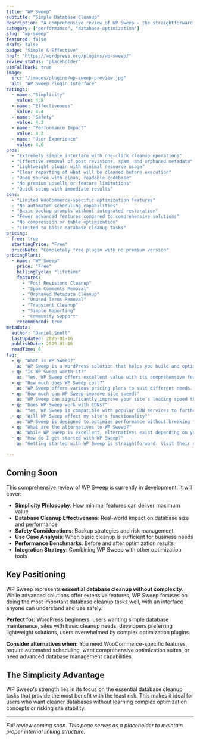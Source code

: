 ```yaml
---
title: "WP Sweep"
subtitle: "Simple Database Cleanup"
description: "A comprehensive review of WP Sweep - the straightforward WordPress database cleanup plugin that removes revisions, spam, orphaned data, and unused content with simple one-click operations."
category: ["performance", "database-optimization"]
slug: "wp-sweep"
featured: false
draft: false
badge: "Simple & Effective"
href: "https://wordpress.org/plugins/wp-sweep/"
review_status: "placeholder"
useFallback: true
image:
  src: "/images/plugins/wp-sweep-preview.jpg"
  alt: "WP Sweep Plugin Interface"
ratings:
  - name: "Simplicity"
    value: 4.8
  - name: "Effectiveness"
    value: 4.4
  - name: "Safety"
    value: 4.3
  - name: "Performance Impact"
    value: 4.2
  - name: "User Experience"
    value: 4.6
pros:
  - "Extremely simple interface with one-click cleanup operations"
  - "Effective removal of post revisions, spam, and orphaned metadata"
  - "Lightweight plugin with minimal resource usage"
  - "Clear reporting of what will be cleaned before execution"
  - "Open source with clean, readable codebase"
  - "No premium upsells or feature limitations"
  - "Quick setup with immediate results"
cons:
  - "Limited WooCommerce-specific optimization features"
  - "No automated scheduling capabilities"
  - "Basic backup prompts without integrated restoration"
  - "Fewer advanced features compared to comprehensive solutions"
  - "No compression or table optimization"
  - "Limited to basic database cleanup tasks"
pricing:
  free: true
  startingPrice: "Free"
  priceNote: "Completely free plugin with no premium version"
pricingPlans:
  - name: "WP Sweep"
    price: "Free"
    billingCycle: "lifetime"
    features:
      - "Post Revisions Cleanup"
      - "Spam Comments Removal"
      - "Orphaned Metadata Cleanup"
      - "Unused Terms Removal"
      - "Transient Cleanup"
      - "Simple Reporting"
      - "Community Support"
    recommended: true
metadata:
  author: "Daniel Snell"
  lastUpdated: 2025-01-16
  publishDate: 2025-01-16
  readTime: 6
faq:
  - q: "What is WP Sweep?"
    a: "WP Sweep is a WordPress solution that helps you build and optimize your website with powerful features and excellent performance."
  - q: "Is WP Sweep worth it?"
    a: "Yes, WP Sweep offers excellent value with its comprehensive feature set, regular updates, and reliable support. It's a solid investment for serious WordPress users."
  - q: "How much does WP Sweep cost?"
    a: "WP Sweep offers various pricing plans to suit different needs. Check their official website for current pricing and special offers."
  - q: "How much can WP Sweep improve site speed?"
    a: "WP Sweep can significantly improve your site's loading speed through various optimization techniques including caching, minification, and lazy loading."
  - q: "Does WP Sweep work with CDNs?"
    a: "Yes, WP Sweep is compatible with popular CDN services to further enhance your site's performance globally."
  - q: "Will WP Sweep affect my site's functionality?"
    a: "WP Sweep is designed to optimize performance without breaking functionality, with safe mode options and compatibility checks."
  - q: "What are the alternatives to WP Sweep?"
    a: "While WP Sweep is excellent, alternatives exist depending on your specific needs. Consider your requirements for features, budget, and ease of use when comparing options."
  - q: "How do I get started with WP Sweep?"
    a: "Getting started with WP Sweep is straightforward. Visit their official website, choose a plan that fits your needs, and follow their setup documentation or tutorials."

---
```


## Coming Soon

This comprehensive review of WP Sweep is currently in development. It will cover:

- **Simplicity Philosophy**: How minimal features can deliver maximum value
- **Database Cleanup Effectiveness**: Real-world impact on database size and performance
- **Safety Considerations**: Backup strategies and risk management
- **Use Case Analysis**: When basic cleanup is sufficient for business needs
- **Performance Benchmarks**: Before and after optimization results
- **Integration Strategy**: Combining WP Sweep with other optimization tools

## Key Positioning

WP Sweep represents **essential database cleanup without complexity**. While advanced solutions offer extensive features, WP Sweep focuses on doing the most important database cleanup tasks well, with an interface anyone can understand and use safely.

**Perfect for:** WordPress beginners, users wanting simple database maintenance, sites with basic cleanup needs, developers preferring lightweight solutions, users overwhelmed by complex optimization plugins.

**Consider alternatives when:** You need WooCommerce-specific features, require automated scheduling, want comprehensive optimization suites, or need advanced database management capabilities.

## The Simplicity Advantage

WP Sweep's strength lies in its focus on the essential database cleanup tasks that provide the most benefit with the least risk. This makes it ideal for users who want cleaner databases without learning complex optimization concepts or risking site stability.

---

*Full review coming soon. This page serves as a placeholder to maintain proper internal linking structure.*